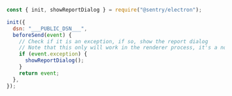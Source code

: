 <SignInNote />

```javascript
const { init, showReportDialog } = require("@sentry/electron");

init({
  dsn: "___PUBLIC_DSN___",
  beforeSend(event) {
    // Check if it is an exception, if so, show the report dialog
    // Note that this only will work in the renderer process, it's a noop on the main process
    if (event.exception) {
      showReportDialog();
    }
    return event;
  },
});
```
